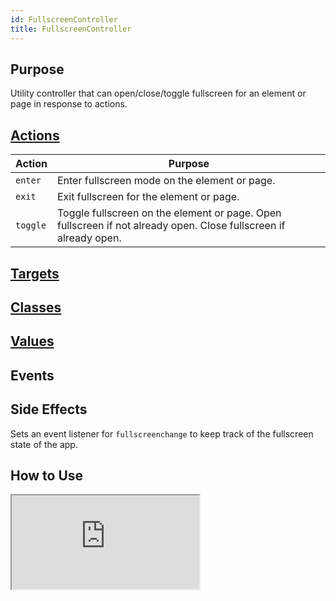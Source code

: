 ```yaml
---
id: FullscreenController
title: FullscreenController
---
```





## Purpose

Utility controller that can open/close/toggle fullscreen for an element or page in response to actions.

## [Actions](https://stimulus.hotwire.dev/reference/actions)
| Action   | Purpose                                                                                                          |
|----------|------------------------------------------------------------------------------------------------------------------|
| `enter`  | Enter fullscreen mode on the element or page.                                                                    |
| `exit`   | Exit fullscreen for the element or page.                                                                         |
| `toggle` | Toggle fullscreen on the element or page. Open fullscreen if not already open. Close fullscreen if already open. |


## [Targets](https://stimulus.hotwire.dev/reference/targets)
<NoTargets/>

## [Classes](https://stimulus.hotwire.dev/reference/classes)
<NoClasses/>

## [Values](https://stimulus.hotwire.dev/reference/values)
<NoValues/>

## Events
<NoEvents/>

## Side Effects
Sets an event listener for `fullscreenchange` to keep track of the fullscreen state of the app.

## How to Use

<iframe
  src="https://stimulus-library.netlify.app/controllers/fullscreen_controller.html"
  style={{width: "100%", height: "500px", border: "0", borderRadius: "4px", overflow: "hidden"}}
  sandbox="allow-forms allow-modals allow-popups allow-presentation allow-same-origin allow-scripts"
/>

